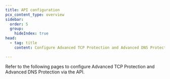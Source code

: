 ```yaml
---
title: API configuration
pcx_content_type: overview
sidebar:
  order: 5
  group:
    hideIndex: true
head:
  - tag: title
    content: Configure Advanced TCP Protection and Advanced DNS Protection via the API

---
```



Refer to the following pages to configure Advanced TCP Protection and Advanced DNS Protection via the API.

<DirectoryListing />
